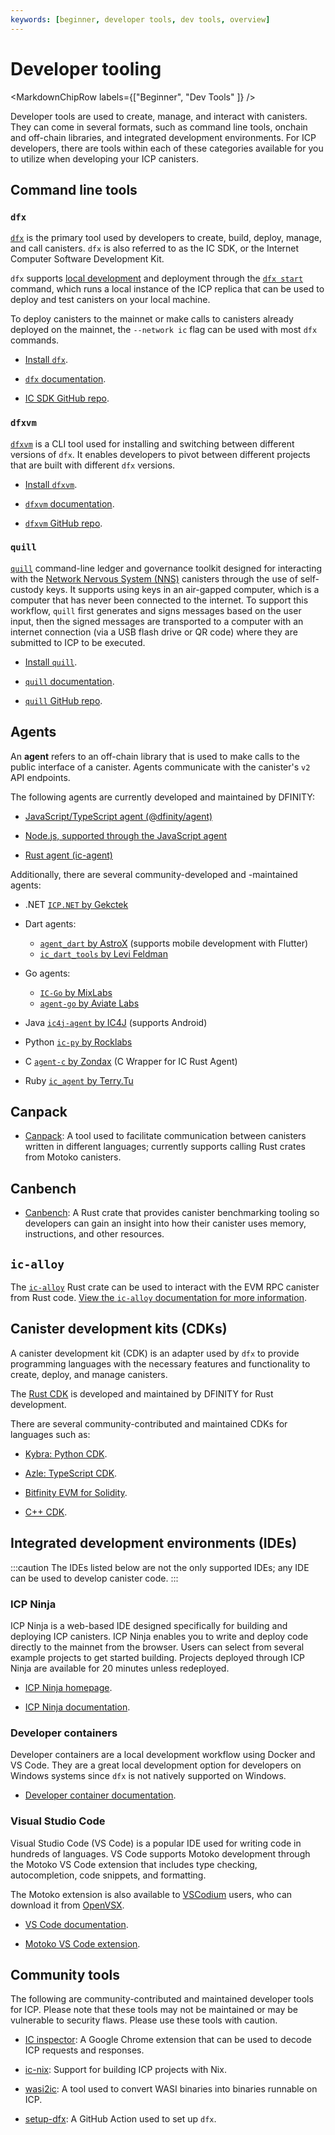 ```yaml
---
keywords: [beginner, developer tools, dev tools, overview]
---
```



# Developer tooling

<MarkdownChipRow labels={["Beginner", "Dev Tools" ]} />

Developer tools are used to create, manage, and interact with canisters. They can come in several formats, such as command line tools, onchain and off-chain libraries, and integrated development environments. For ICP developers, there are tools within each of these categories available for you to utilize when developing your ICP canisters.

## Command line tools

### `dfx`

[`dfx`](/docs/current/building-apps/developer-tools/dfx/) is the primary tool used by developers to create, build, deploy, manage, and call canisters. `dfx` is also referred to as the IC SDK, or the Internet Computer Software Development Kit.

`dfx` supports [local development](/docs/current/building-apps/getting-started/deploy-and-manage) and deployment through the [`dfx start`](/docs/current/building-apps/developer-tools/dfx/) command, which runs a local instance of the ICP replica that can be used to deploy and test canisters on your local machine.

To deploy canisters to the mainnet or make calls to canisters already deployed on the mainnet, the `--network ic` flag can be used with most `dfx` commands.

- [Install `dfx`](/docs/current/building-apps/getting-started/install).

- [`dfx` documentation](/docs/current/building-apps/developer-tools/dfx/).

- [IC SDK GitHub repo](https://github.com/dfinity/sdk).

### `dfxvm`

[`dfxvm`](/docs/current/building-apps/developer-tools/dfxvm/dfxvm-default) is a CLI tool used for installing and switching between different versions of `dfx`. It enables developers to pivot between different projects that are built with different `dfx` versions.

- [Install `dfxvm`](/docs/current/building-apps/getting-started/install#installing-dfx).

- [`dfxvm` documentation](/docs/current/building-apps/developer-tools/dfxvm/dfxvm-default).

- [`dfxvm` GitHub repo](https://github.com/dfinity/dfxvm).

### `quill`

[`quill`](/docs/current/building-apps/developer-tools/quill/) command-line ledger and governance toolkit designed for interacting with the [Network Nervous System (NNS)](/docs/current/move-to-learnhub/nns/overview) canisters through the use of self-custody keys. It supports using keys in an air-gapped computer, which is a computer that has never been connected to the internet. To support this workflow, `quill` first generates and signs messages based on the user input, then the signed messages are transported to a computer with an internet connection (via a USB flash drive or QR code) where they are submitted to ICP to be executed.

- [Install `quill`](https://github.com/dfinity/quill?tab=readme-ov-file#download--install).

- [`quill` documentation](/docs/current/building-apps/developer-tools/quill/).

- [`quill` GitHub repo](https://github.com/dfinity/quill).

## Agents

An **agent** refers to an off-chain library that is used to make calls to the public interface of a canister. Agents communicate with the canister's `v2` API endpoints.

The following agents are currently developed and maintained by DFINITY:

- [JavaScript/TypeScript agent (@dfinity/agent)](/docs/current/building-apps/calling-dapps/agents/javascript-agent)

- [Node.js, supported through the JavaScript agent](/docs/current/building-apps/calling-dapps/agents/nodejs)

- [Rust agent (ic-agent)](/docs/current/building-apps/calling-dapps/agents/rust-agent)

Additionally, there are several community-developed and -maintained agents:

- .NET [`ICP.NET` by Gekctek](https://github.com/Gekctek/ICP.NET)

- Dart agents:
    - [`agent_dart` by AstroX](https://github.com/AstroxNetwork/agent_dart) (supports mobile development with Flutter)
    - [`ic_dart_tools` by Levi Feldman](https://github.com/levifeldman/ic_tools_dart)

- Go agents:
    - [`IC-Go` by MixLabs](https://github.com/mix-labs/IC-Go)
    - [`agent-go` by Aviate Labs](https://github.com/aviate-labs/agent-go)

- Java [`ic4j-agent` by IC4J](https://github.com/ic4j/ic4j-agent) (supports Android)

- Python [`ic-py` by Rocklabs](https://github.com/rocklabs-io/ic-py)

- C [`agent-c` by Zondax](https://github.com/Zondax/icp-client-cpp) (C Wrapper for IC Rust Agent)

- Ruby [`ic_agent` by Terry.Tu](https://github.com/tuminfei/ic_agent)

## Canpack

- [Canpack](/docs/current/building-apps/developer-tools/canpack): A tool used to facilitate communication between canisters written in different languages; currently supports calling Rust crates from Motoko canisters.

## Canbench

- [Canbench](/docs/current/building-apps/developer-tools/canbench): A Rust crate that provides canister benchmarking tooling so developers can gain an insight into how their canister uses memory, instructions, and other resources.

## `ic-alloy`

The [`ic-alloy`](https://github.com/ic-alloy) Rust crate can be used to interact with the EVM RPC canister from Rust code. [View the `ic-alloy` documentation for more information](https://o7kje-7yaaa-aaaal-qnaua-cai.icp0.io).

## Canister development kits (CDKs)

A canister development kit (CDK) is an adapter used by `dfx` to provide programming languages with the necessary features and functionality to create, deploy, and manage canisters.

The [Rust CDK](/docs/current/building-apps/developer-tools/cdks/rust/intro-to-rust) is developed and maintained by DFINITY for Rust development.

There are several community-contributed and maintained CDKs for languages such as:

- [Kybra: Python CDK](https://demergent-labs.github.io/kybra/).

- [Azle: TypeScript CDK](https://demergent-labs.github.io/azle//).

- [Bitfinity EVM for Solidity](https://docs.bitfinity.network/).

- [C++ CDK](https://docs.icpp.world/).

## Integrated development environments (IDEs)

:::caution
The IDEs listed below are not the only supported IDEs; any IDE can be used to develop canister code.
:::

### ICP Ninja

ICP Ninja is a web-based IDE designed specifically for building and deploying ICP canisters. ICP Ninja enables you to write and deploy code directly to the mainnet from the browser. Users can select from several example projects to get started building. Projects deployed through ICP Ninja are available for 20 minutes unless redeployed.

- [ICP Ninja homepage](https://icp.ninja/).

- [ICP Ninja documentation](/docs/current/building-apps/developer-tools/ide/icp-ninja).

### Developer containers

Developer containers are a local development workflow using Docker and VS Code. They are a great local development option for developers on Windows systems since `dfx` is not natively supported on Windows.

- [Developer container documentation](/docs/current/building-apps/developer-tools/ide/dev-containers).

### Visual Studio Code

Visual Studio Code (VS Code) is a popular IDE used for writing code in hundreds of languages. VS Code supports Motoko development through the Motoko VS Code extension that includes type checking, autocompletion, code snippets, and formatting.

The Motoko extension is also available to [VSCodium](https://vscodium.com/) users, who can download it from [OpenVSX](https://open-vsx.org/extension/dfinity-foundation/vscode-motoko).

- [VS Code documentation](/docs/current/building-apps/developer-tools/ide/vs-code).

- [Motoko VS Code extension](https://github.com/dfinity/vscode-motoko).

## Community tools

The following are community-contributed and maintained developer tools for ICP. Please note that these tools may not be maintained or may be vulnerable to security flaws. Please use these tools with caution.

- [IC inspector](https://chrome.google.com/webstore/detail/ic-inspector/meaadkenfkhjakkkdapaallimhbdofck): A Google Chrome extension that can be used to decode ICP requests and responses.

- [ic-nix](https://github.com/ninegua/ic-nix): Support for building ICP projects with Nix.

- [wasi2ic](https://github.com/wasm-forge/wasi2ic): A tool used to convert WASI binaries into binaries runnable on ICP.

- [setup-dfx](https://github.com/dfinity/setup-dfx): A GitHub Action used to set up `dfx`.